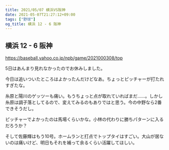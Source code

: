 ```yaml
---
title: 2021/05/07 横浜VS阪神
date: 2021-05-07T21:27:12+09:00
tags: ["野球"]
og_title: 横浜 12 - 6 阪神
---
```


## 横浜 12 - 6 阪神

https://baseball.yahoo.co.jp/npb/game/2021000308/top

5日はあんまり見れなかったのでお休みしました。

今日は追いついたところはよかったんだけどなあ。ちょっとピッチャーが打たれすぎたな。

糸原と陽川のゲッツーも痛い。もうちょっと点が取れていればまだ……。しかし糸原は調子落としてるので、変えてみるのもありではと思う。今の中野なら2番できそうだし。

ピッチャーでよかったのは馬場くらいかな。小林の代わりに勝ちパターンに入るだろうか？

そして佐藤輝はもう10号。ホームランと打点でトップタイはすごい。大山が居ないのは痛いけど、明日もそれを補って余るくらい活躍してほしい。
